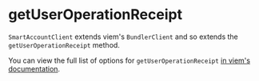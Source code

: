 
<VersionWarning version="0.2" />

# getUserOperationReceipt

`SmartAccountClient` extends viem's `BundlerClient` and so extends the `getUserOperationReceipt` method.

You can view the full list of options for `getUserOperationReceipt` [in viem's documentation](https://viem.sh/account-abstraction/actions/bundler/getUserOperationReceipt).
